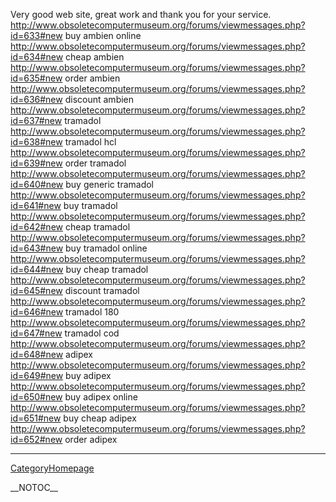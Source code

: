 Very good web site, great work and thank you for your service. http://www.obsoletecomputermuseum.org/forums/viewmessages.php?id=633#new buy ambien online
http://www.obsoletecomputermuseum.org/forums/viewmessages.php?id=634#new cheap ambien
http://www.obsoletecomputermuseum.org/forums/viewmessages.php?id=635#new order ambien
http://www.obsoletecomputermuseum.org/forums/viewmessages.php?id=636#new discount ambien
http://www.obsoletecomputermuseum.org/forums/viewmessages.php?id=637#new tramadol
http://www.obsoletecomputermuseum.org/forums/viewmessages.php?id=638#new tramadol hcl
http://www.obsoletecomputermuseum.org/forums/viewmessages.php?id=639#new order tramadol
http://www.obsoletecomputermuseum.org/forums/viewmessages.php?id=640#new buy generic tramadol
http://www.obsoletecomputermuseum.org/forums/viewmessages.php?id=641#new buy tramadol
http://www.obsoletecomputermuseum.org/forums/viewmessages.php?id=642#new cheap tramadol
http://www.obsoletecomputermuseum.org/forums/viewmessages.php?id=643#new buy tramadol online
http://www.obsoletecomputermuseum.org/forums/viewmessages.php?id=644#new buy cheap tramadol
http://www.obsoletecomputermuseum.org/forums/viewmessages.php?id=645#new discount tramadol
http://www.obsoletecomputermuseum.org/forums/viewmessages.php?id=646#new tramadol 180
http://www.obsoletecomputermuseum.org/forums/viewmessages.php?id=647#new tramadol cod
http://www.obsoletecomputermuseum.org/forums/viewmessages.php?id=648#new adipex
http://www.obsoletecomputermuseum.org/forums/viewmessages.php?id=649#new buy adipex
http://www.obsoletecomputermuseum.org/forums/viewmessages.php?id=650#new buy adipex online
http://www.obsoletecomputermuseum.org/forums/viewmessages.php?id=651#new buy cheap adipex
http://www.obsoletecomputermuseum.org/forums/viewmessages.php?id=652#new order adipex
----
[[CategoryHomepage]]

__NOTOC__